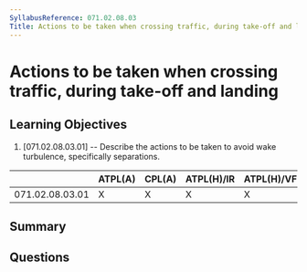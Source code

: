 ```yaml
---
SyllabusReference: 071.02.08.03
Title: Actions to be taken when crossing traffic, during take-off and landing
---
```


# Actions to be taken when crossing traffic, during take-off and landing

## Learning Objectives

1. [071.02.08.03.01] -- Describe the actions to be taken to avoid wake
   turbulence, specifically separations.

|                 | ATPL(A) | CPL(A) | ATPL(H)/IR | ATPL(H)/VFR | CPL(H) | IR  | CBIR(A) |
| --------------- | ------- | ------ | ---------- | ----------- | ------ | --- | ------- |
| 071.02.08.03.01 | X       | X      | X          | X           | X      |     |         |

## Summary

## Questions
